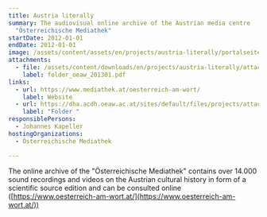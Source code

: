 ```yaml
---
title: Austria literally
summary: The audiovisual online archive of the Austrian media centre
  "Österreichische Mediathek"
startDate: 2012-01-01
endDate: 2012-01-01
image: /assets/content/assets/en/projects/austria-literally/portalseite_oesterreich-am-wort_mediathek.png
attachments:
  - file: /assets/content/downloads/en/projects/austria-literally/attachments/folder_oeaw_201301.pdf
    label: folder_oeaw_201301.pdf
links:
  - url: https://www.mediathek.at/oesterreich-am-wort/
    label: Website
  - url: https://dha.acdh.oeaw.ac.at/sites/default/files/projects/attachments/folder_oeaw_201301.pdf#overlay-context=en/austria-literally
    label: "Folder "
responsiblePersons:
  - Johannes Kapeller
hostingOrganizations:
  - Österreichische Mediathek

---
```

The online archive of the "Österreichische Mediathek" contains over 14.000 sound recordings and videos on the Austrian cultural history in form of a scientific source edition and can be consulted online ([https://www.oesterreich-am-wort.at/](https://www.oesterreich-am-wort.at/))
